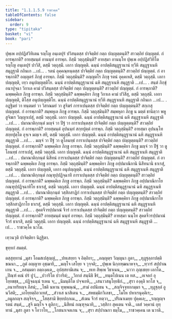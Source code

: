```yaml
---
title: "1.1.1.5.9 ราชวคฺค"
tableOfContents: false
sidebar:
  order: 9
type: "tipitaka"
basket: "vi"
book: "pari"
---
```



<DynamicBreadcrumb />

<Division number="136" book="pari">

<Paragraph number="209" book="pari">
ปุพฺเพ อปฺปฏิสํวิทิเตน รญฺโญ อนฺเตปุรํ ปวิสนฺตสฺส ปาจิตฺติยํ กตฺถ ปญฺญตฺตนฺติ? สาวตฺถิยํ ปญฺญตฺตํ. กํ อารพฺภาติ? อายสฺมนฺตํ อานนฺทํ อารพฺภ. กิสฺมึ วตฺถุสฺมินฺติ? อายสฺมา อานนฺโท ปุพฺเพ อปฺปฏิสํวิทิโต รญฺโญ อนฺเตปุรํ ปาวิสิ, ตสฺมึ วตฺถุสฺมึ. เอกา ปญฺญตฺติ. ฉนฺนํ อาปตฺติสมุฏฺฐานานํ ทฺวีหิ สมุฏฺฐาเนหิ สมุฏฺฐาติ กถินเก …เป… .
</Paragraph>

</Division>
<Division number="137" book="pari">

<Paragraph number="210" book="pari">
รตนํ อุคฺคณฺหนฺตสฺส ปาจิตฺติยํ กตฺถ ปญฺญตฺตนฺติ? สาวตฺถิยํ ปญฺญตฺตํ. กํ อารพฺภาติ? อญฺญตรํ ภิกฺขุํ อารพฺภ. กิสฺมึ วตฺถุสฺมินฺติ? อญฺญตโร ภิกฺขุ รตนํ อุคฺคเหสิ, ตสฺมึ วตฺถุสฺมึ. เอกา ปญฺญตฺติ, เทฺว อนุปญฺญตฺติโย. ฉนฺนํ อาปตฺติสมุฏฺฐานานํ ฉหิ สมุฏฺฐาเนหิ สมุฏฺฐาติ …เป… .
</Paragraph>

</Division>
<Division number="138" book="pari">

<Paragraph number="211" book="pari">
สนฺตํ ภิกฺขุํ อนาปุจฺฉา วิกาเล คามํ ปวิสนฺตสฺส ปาจิตฺติยํ กตฺถ ปญฺญตฺตนฺติ? สาวตฺถิยํ ปญฺญตฺตํ. กํ อารพฺภาติ? ฉพฺพคฺคิเย ภิกฺขู อารพฺภ. กิสฺมึ วตฺถุสฺมินฺติ? ฉพฺพคฺคิยา ภิกฺขู วิกาเล คามํ ปวิสึสุ, ตสฺมึ วตฺถุสฺมึ. เอกา ปญฺญตฺติ, ติโสฺส อนุปญฺญตฺติโย. ฉนฺนํ อาปตฺติสมุฏฺฐานานํ ทฺวีหิ สมุฏฺฐาเนหิ สมุฏฺฐาติ กถินเก …เป… .
</Paragraph>

</Division>
<Division number="139" book="pari">

<Paragraph number="212" book="pari">
อฏฺฐิมยํ วา ทนฺตมยํ วา วิสาณมยํ วา สูจิฆรํ การาเปนฺตสฺส ปาจิตฺติยํ กตฺถ ปญฺญตฺตนฺติ? สกฺเกสุ ปญฺญตฺตํ. กํ อารพฺภาติ? สมฺพหุเล ภิกฺขู อารพฺภ. กิสฺมึ วตฺถุสฺมินฺติ? สมฺพหุลา ภิกฺขู น มตฺตํ ชานิตฺวา พหู สูจิฆเร วิญฺญาเปสุํ, ตสฺมึ วตฺถุสฺมึ. เอกา ปญฺญตฺติ. ฉนฺนํ อาปตฺติสมุฏฺฐานานํ ฉหิ สมุฏฺฐาเนหิ สมุฏฺฐาติ …เป… .
</Paragraph>

</Division>
<Division number="140" book="pari">

<Paragraph number="213" book="pari">
ปมาณาติกฺกนฺตํ มญฺจํ วา ปีฐํ วา การาเปนฺตสฺส ปาจิตฺติยํ กตฺถ ปญฺญตฺตนฺติ? สาวตฺถิยํ ปญฺญตฺตํ. กํ อารพฺภาติ? อายสฺมนฺตํ อุปนนฺทํ สกฺยปุตฺตํ อารพฺภ. กิสฺมึ วตฺถุสฺมินฺติ? อายสฺมา อุปนนฺโท สกฺยปุตฺโต อุจฺเจ มญฺเจ สยิ, ตสฺมึ วตฺถุสฺมึ. เอกา ปญฺญตฺติ. ฉนฺนํ อาปตฺติสมุฏฺฐานานํ ฉหิ สมุฏฺฐาเนหิ สมุฏฺฐาติ …เป… .
</Paragraph>

</Division>
<Division number="141" book="pari">

<Paragraph number="214" book="pari">
มญฺจํ วา ปีฐํ วา ตูโลนทฺธํ การาเปนฺตสฺส ปาจิตฺติยํ กตฺถ ปญฺญตฺตนฺติ? สาวตฺถิยํ ปญฺญตฺตํ. กํ อารพฺภาติ? ฉพฺพคฺคิเย ภิกฺขู อารพฺภ. กิสฺมึ วตฺถุสฺมินฺติ? ฉพฺพคฺคิยา ภิกฺขู มญฺจํ วา ปีฐํ วา ตูโลนทฺธํ การาเปสุํ, ตสฺมึ วตฺถุสฺมึ. เอกา ปญฺญตฺติ. ฉนฺนํ อาปตฺติสมุฏฺฐานานํ ฉหิ สมุฏฺฐาเนหิ สมุฏฺฐาติ …เป… .
</Paragraph>

</Division>
<Division number="142" book="pari">

<Paragraph number="215" book="pari">
ปมาณาติกฺกนฺตํ นิสีทนํ การาเปนฺตสฺส ปาจิตฺติยํ กตฺถ ปญฺญตฺตนฺติ? สาวตฺถิยํ ปญฺญตฺตํ. กํ อารพฺภาติ? ฉพฺพคฺคิเย ภิกฺขู อารพฺภ. กิสฺมึ วตฺถุสฺมินฺติ? ฉพฺพคฺคิยา ภิกฺขู อปฺปมาณิกานิ นิสีทนานิ ธาเรสุํ, ตสฺมึ วตฺถุสฺมึ. เอกา ปญฺญตฺติ, เอกา อนุปญฺญตฺติ. ฉนฺนํ อาปตฺติสมุฏฺฐานานํ ฉหิ สมุฏฺฐาเนหิ สมุฏฺฐาติ …เป… .
</Paragraph>

</Division>
<Division number="143" book="pari">

<Paragraph number="216" book="pari">
ปมาณาติกฺกนฺตํ กณฺฑุปฺปฏิจฺฉาทึ การาเปนฺตสฺส ปาจิตฺติยํ กตฺถ ปญฺญตฺตนฺติ? สาวตฺถิยํ ปญฺญตฺตํ. กํ อารพฺภาติ? ฉพฺพคฺคิเย ภิกฺขู อารพฺภ. กิสฺมึ วตฺถุสฺมินฺติ? ฉพฺพคฺคิยา ภิกฺขู อปฺปมาณิกาโย กณฺฑุปฺปฏิจฺฉาทิโย ธาเรสุํ, ตสฺมึ วตฺถุสฺมึ. เอกา ปญฺญตฺติ. ฉนฺนํ อาปตฺติสมุฏฺฐานานํ ฉหิ สมุฏฺฐาเนหิ สมุฏฺฐาติ …เป… .
</Paragraph>

</Division>
<Division number="144" book="pari">

<Paragraph number="217" book="pari">
ปมาณาติกฺกนฺตํ วสฺสิกสาฏิกํ การาเปนฺตสฺส ปาจิตฺติยํ กตฺถ ปญฺญตฺตนฺติ? สาวตฺถิยํ ปญฺญตฺตํ. กํ อารพฺภาติ? ฉพฺพคฺคิเย ภิกฺขู อารพฺภ. กิสฺมึ วตฺถุสฺมินฺติ? ฉพฺพคฺคิยา ภิกฺขู อปฺปมาณิกาโย วสฺสิกสาฏิกาโย ธาเรสุํ, ตสฺมึ วตฺถุสฺมึ. เอกา ปญฺญตฺติ. ฉนฺนํ อาปตฺติสมุฏฺฐานานํ ฉหิ สมุฏฺฐาเนหิ สมุฏฺฐาติ …เป… .
</Paragraph>

</Division>
<Division number="145" book="pari">

<Paragraph number="218" book="pari">
สุคตจีวรปฺปมาณํ จีวรํ การาเปนฺตสฺส ปาจิตฺติยํ กตฺถ ปญฺญตฺตนฺติ? สาวตฺถิยํ ปญฺญตฺตํ. กํ อารพฺภาติ? อายสฺมนฺตํ นนฺทํ อารพฺภ. กิสฺมึ วตฺถุสฺมินฺติ? อายสฺมา นนฺโท สุคตจีวรปฺปมาณํ จีวรํ ธาเรสิ, ตสฺมึ วตฺถุสฺมึ. เอกา ปญฺญตฺติ. ฉนฺนํ อาปตฺติสมุฏฺฐานานํ ฉหิ สมุฏฺฐาเนหิ สมุฏฺฐาติ …เป… .

</Paragraph>
</Division>

<Paragraph number="219" type="center" book="pari">
ราชวคฺโค นวโม.

  
เทฺวนวุติ ปาจิตฺติยา นิฏฺฐิตา.

  
ขุทฺทกํ สมตฺตํ.



</Paragraph>

<Paragraph number="220" type="center" book="pari">
ตสฺสุทฺทานํ


</Paragraph>

<Paragraph number="221" type="verses" book="pari">
_มุสา โอมสเปสุญฺญํ,_  
_ปทเสยฺยา จ อิตฺถิยา;_  
_อญฺญตฺร วิญฺญุนา ภูตา,_  
_ทุฏฺฐุลฺลาปตฺติ ขณนา._  

</Paragraph>

<Paragraph number="222" type="verses" book="pari">
_ภูตํ อญฺญาย อุชฺฌายิ,_  
_มญฺโจ เสโยฺย จ วุจฺจติ;_  
_ปุพฺเพ นิกฺกฑฺฒนาหจฺจ,_  
_ทฺวารํ สปฺปาณเกน จ._  

</Paragraph>

<Paragraph number="223" type="verses" book="pari">
_อสมฺมตา อตฺถงฺคเต,_  
อุปสฺสยามิเสน จ;_  
_ทเท สิพฺเพ วิธาเนน,_  
_นาวา ภุญฺเชยฺย เอกโต._  

</Paragraph>

<Paragraph number="224" type="verses" book="pari">
_ปิณฺฑํ คณํ ปรํ ปูวํ,_  
_ปวาริโต ปวาริตํ;_  
_วิกาลํ สนฺนิธิ ขีรํ,_  
_ทนฺตโปเนน เต ทส._  

</Paragraph>

<Paragraph number="225" type="verses" book="pari">
_อเจลกํ อุโยฺยขชฺช,_  
_ปฏิจฺฉนฺนํ รเหน จ;_  
_นิมนฺติโต ปจฺจเยหิ,_  
_เสนาวสนุโยฺยธิกํ._  

</Paragraph>

<Paragraph number="226" type="verses" book="pari">
_สุรา องฺคุลิ หาโส จ,_  
_อนาทริยญฺจ ภึสนํ;_  
_โชติ นหาน ทุพฺพณฺณํ,_  
_สามํ อปนิเธน จ._  

</Paragraph>

<Paragraph number="227" type="verses" book="pari">
_สญฺจิจฺจุทกกมฺมา จ,_  
_ทุฏฺฐุลฺลํ อูนวีสติ;_  
_เถไยฺยตฺถิอวเทสํ,_  
_สํวาเส นาสิเตน จ._  

</Paragraph>

<Paragraph number="228" type="verses" book="pari">
_สหธมฺมิกวิเลขา,_  
_โมโห ปหาเรนุคฺคิเร;_  
_อมูลกญฺจ สญฺจิจฺจ,_  
_โสสฺสามิ ขิยฺยปกฺกเม._  

</Paragraph>

<Paragraph number="229" type="verses" book="pari">
_สํเฆน จีวรํ ทตฺวา,_  
_ปริณาเมยฺย ปุคฺคเล;_  
_รญฺญญฺจ รตนํ สนฺตํ,_  
_สูจิ มญฺโจ จ ตูลิกา;_  
_นิสีทนํ กณฺฑุจฺฉาทิ,_  
_วสฺสิกา สุคเตน จาติ._  


</Paragraph>

<Paragraph number="230" type="center" book="pari">
เตสํ วคฺคานํ อุทฺทานํ


</Paragraph>

<Paragraph number="231" type="verses" book="pari">
_มุสา ภูตา จ โอวาโท,_  
_โภชนาเจลเกน จ;_  
_สุรา สปฺปาณกา ธมฺโม,_  
_ราชวคฺเคน เต นวาติ._
</Paragraph>